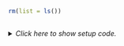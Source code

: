 ```r
rm(list = ls())
```


## <No caption defined>

<details><summary>*Click here to show setup code.*</summary>
```r
### <No caption defined>

```
```r
library(tidyverse)
library(nycflights13)

library(conflicted)
conflict_prefer("filter", "dplyr")


flights %>%
  select(year, month, day)

flights %>%
  select(year)

flights %>%
  select(year, month, day, dep_delay, arr_delay)

flights %>%
  select(
    year, month, day,
    departure_delay = dep_delay,
    arrival_delay = arr_delay
  )

flights_with_spaces <-
  flights %>%
  select(
    year, month, day,
    `Departure delay` = dep_delay,
    `Arrival delay` = arr_delay
  ) %>%
  filter(
    `Arrival delay` < 0
  )

flights_with_spaces %>%
  select(
    year, month, day,
    dep_delay = `Departure delay`,
    arr_delay = `Arrival delay`
  )
```
</details>
